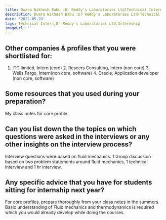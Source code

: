 ```yaml
---
title: Dwara Nikhesh Babu :Dr Reddy's Laboratories Ltd(Technical Intern)
description: Dwara Nikhesh Babu :Dr Reddy's Laboratories Ltd(Technical Intern)
date: '2022-05-20'
tags: Technical Intern,Dr Reddy's Laboratories Ltd,Internship
imageUrl: ''
---
```


## Other companies & profiles that you were shortlisted for:
1. ITC limited, Intern (core) 2. Reseers Consulting, Intern (non core) 3. Wells Fargo, Intern(non core, software) 4. Oracle, Application developer (non core, software)

## Some resources that you used during your preparation?
My class notes for core profile.

## Can you list down the the topics on which questions were asked in the interviews or any other insights on the interview process?
Interview questions were based on fluid mechanics. 1 Group discussion based on two problem statements around fluid mechanics, 1 technical interview and 1 hr interview. 
## Any specific advice that you have for students sitting for internship next year?
For core profiles, prepare thoroughly from your class notes in the summers. Basic understanding of Fluid mechanics and thermodynamics is required which you would already develop while doing the courses.

